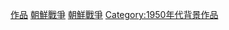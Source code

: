 {{noteTA
|T=zh-hans:分类:朝鲜战争题材电视剧;zh-tw:分類:韓戰題材電視劇;zh-hk:分類:朝鮮戰爭題材電視劇;zh-mo:分類:朝鮮戰爭題材電視劇;}}

[[Category:韓戰題材作品|作品]]
[[Category:亞洲戰爭題材電視劇|朝鮮戰爭]]
[[Category:冷戰題材電視劇|朝鮮戰爭]]
[[Category:1950年代背景作品|Category:1950年代背景作品]]